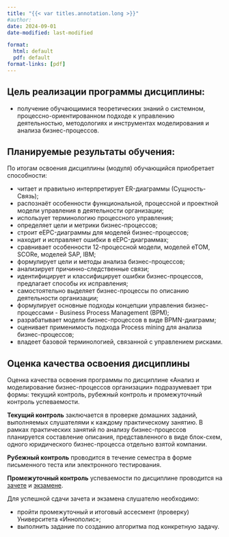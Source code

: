 ```yaml
---
title: "{{< var titles.annotation.long >}}"
#author:
date: 2024-09-01
date-modified: last-modified

format:
  html: default
  pdf: default
format-links: [pdf]
---
```



## Цель реализации программы дисциплины:
- получение обучающимися теоретических знаний о системном, процессно-ориентированном подходе к управлению деятельностью, методологиях и инструментах моделирования и анализа бизнес-процессов.


## Планируемые результаты обучения:
По итогам освоения дисциплины (модуля) обучающийся приобретает способности:

- читает и правильно интерпретирует ER-диаграммы (Сущность-Связь);
- распознаёт особенности функциональной, процессной и проектной модели управления в деятельности организации;
- использует терминологию процессного управления;
- определяет цели и метрики бизнес-процессов;
- строит eEPC-диаграммы для моделей бизнес-процессов;
- находит и исправляет ошибки в eEPC-диаграммах;
- сравнивает особенности 12-процессной модели, моделей eTOM, SCORe, моделей SAP, IBM;
- формулирует цели и методы анализа бизнес-процессов;
- анализирует причинно-следственные связи;
- идентифицирует и классифицирует ошибки бизнес-процессов, предлагает способы их исправления;
- самостоятельно выделяет бизнес-процессы по описанию деятельности организации;
- формулирует основные подходы концепции управления бизнес-процессами - Business Process Management (BPM);
- разрабатывает модели бизнес-процессов в виде BPMN-диаграмм;
- оценивает применимость подхода Process mining для анализа бизнес-процессов;
- владеет базовой терминологией, связанной с управлением рисками.


## Оценка качества освоения дисциплины
Оценка качества освоения программы по дисциплине &laquo;Анализ и моделирование бизнес-процессов организации&raquo; подразумевает три формы: текущий контроль, рубежный контроль и промежуточный контроль успеваемости.

**Текущий контроль** заключается в проверке домашних заданий, выполняемых слушателями к каждому практическому занятию. В рамках практических занятий по анализу бизнес-процессов планируется составление описания, представленного в виде блок-схем, одного юридического бизнес-процесса отдельно взятой компании.

**Рубежный контроль** проводится в течение семестра в форме письменного теста или электронного тестирования.

**Промежуточный контроль** успеваемости по дисциплине проводится на [зачете](credit.qmd) и [экзамене](exam.qmd).

Для успешной сдачи зачета и экзамена слушателю необходимо:

- пройти промежуточный и итоговый ассесмент (проверку) Университета &laquo;Иннополис&raquo;;
- выполнить задание по созданию алгоритма под конкретную задачу.
